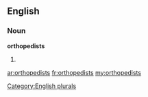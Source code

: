 ==English==

===Noun===
'''orthopedists'''

# {{plural of|[[orthopedist]]}}

[[Category:English plurals]]

[[ar:orthopedists]]
[[fr:orthopedists]]
[[my:orthopedists]]